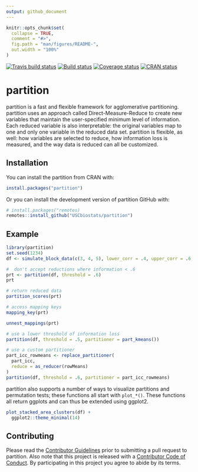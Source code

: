 ```yaml
---
output: github_document
---
```


<!-- README.md is generated from README.Rmd. Please edit that file -->

```r
knitr::opts_chunk$set(
  collapse = TRUE,
  comment = "#>",
  fig.path = "man/figures/README-",
  out.width = "100%"
)
```

<!-- badges: start -->
[![Travis build status](https://travis-ci.org/USCbiostats/partition.svg?branch=master)](https://travis-ci.org/USCbiostats/partition) [![Build status](https://ci.appveyor.com/api/projects/status/fofb9um8jqyyi6av?svg=true)](https://ci.appveyor.com/project/malcolmbarrett/partition-qaqc6)
 [![Coverage status](https://codecov.io/gh/USCbiostats/partition/branch/master/graph/badge.svg)](https://codecov.io/github/USCbiostats/partition?branch=master)
 [![CRAN status](https://www.r-pkg.org/badges/version-ago/partition)](https://cran.r-project.org/package=partition)
 <!-- badges: end -->
 
# partition

partition is a fast and flexible framework for agglomerative partitioning. partition uses an approach  called Direct-Measure-Reduce to create new variables that maintain the user-specified minimum level of information. Each reduced variable is also interpretable: the original variables map to one and only one variable in the reduced data set. partition is flexible, as well: how variables are selected to reduce, how information loss is measured, and the way data is reduced can all be customized.  

## Installation

You can install the partition from CRAN with:

``` r
install.packages("partition")
```

Or you can install the development version of partition GitHub with:

``` r
# install.packages("remotes)
remotes::install_github("USCbiostats/partition")
```

## Example

```r
library(partition)
set.seed(1234)
df <- simulate_block_data(c(3, 4, 5), lower_corr = .4, upper_corr = .6, n = 100)

#  don't accept reductions where information < .6
prt <- partition(df, threshold = .6)
prt

# return reduced data
partition_scores(prt)

# access mapping keys
mapping_key(prt)

unnest_mappings(prt)

# use a lower threshold of information loss
partition(df, threshold = .5, partitioner = part_kmeans())

# use a custom partitioner
part_icc_rowmeans <- replace_partitioner(
  part_icc, 
  reduce = as_reducer(rowMeans)
)
partition(df, threshold = .6, partitioner = part_icc_rowmeans) 
```

partition also supports a number of ways to visualize partitions and permutation tests; these functions all start with `plot_*()`. These functions all return ggplots and can thus be extended using ggplot2.

```r
plot_stacked_area_clusters(df) +
  ggplot2::theme_minimal(14)
```

## Contributing 

Please read the [Contributor Guidelines](.github/CODE_OF_CONDUCT.md) prior to submitting a pull request to partition. Also note that this project is released with a [Contributor Code of Conduct](.github/CODE_OF_CONDUCT.md). By participating in this project you agree to abide by its terms.


